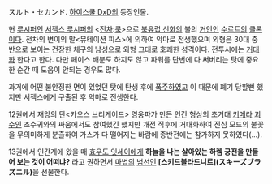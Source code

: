 スルト・セカンド.  [[하이스쿨 DxD]]의 등장인물.

현 [[루시퍼]]인 [[서젝스 루시퍼]]의 <[[전차]]:[[룩]]>으로 [[북유럽 신화]]의 불의 [[거인]]인 [[수르트]]의 [[클론]]이다. 전차의 변이의 말<뮤테이션 피스>에 의하여 악마로 전생했으며 외형은 30대 중반으로 보이는 건장한 체구의 남성으로 외형 그대로 호쾌한 성격이다. 전투시에는 [[거대화]] 한다고 한다. 다만 페이스 배분도 하지도 않고 파워를 단번에 다 써버리는 탓에 중요한 순간 때 도움이 안되는 경우도 많다. 

과거에 어떤 불안정한 면이 있었던 탓에 탄생 후에 [[폭주]]하였고 이 때문에 폐기 당할뻔 했지만 서젝스에게 구출된 후 악마로 전생한다.

12권에서 재앙의 단<카오스 브리게이드> 영웅파가 만든 인간 형상의 초거대 [[키메라]] [[괴수]]인 초수귀와의 싸움에서도 참여했긴 했지만 개전 직후에 거대화하여 진심 모드의 불꽃을 무의미하게 분출하여 가스가 다 떨어지는 바람에 종반전에는 참가하지 못하였다(...).

13권에서 인간계에 왔을 때 [[효우도 잇세이]]에게 '''하늘을 나는 살아있는 하렘 궁전을 만들어 보는 것이 어떠냐?''' 라고 권하면서 [[마법]]의 [[범선]]인 '''[스키드블라드니르](スキーズブラズニル)'''을 선물한다.
